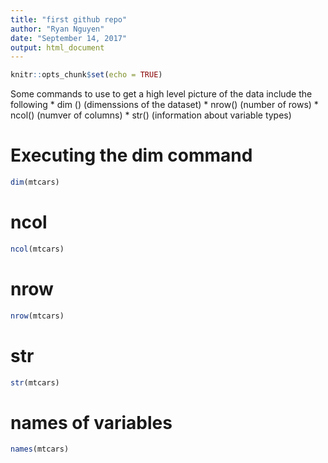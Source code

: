 ```yaml
---
title: "first github repo"
author: "Ryan Nguyen"
date: "September 14, 2017"
output: html_document
---
```


```r
knitr::opts_chunk$set(echo = TRUE)
```

Some commands to use to get a high level picture of the data include the following
* dim () (dimenssions of the dataset)
* nrow() (number of rows)
* ncol() (numver of columns)
* str() (information about variable types)

# Executing the dim command

```r
dim(mtcars)
```

# ncol

```r
ncol(mtcars)
```

# nrow

```r
nrow(mtcars)
```

# str
```r
str(mtcars)
```

# names of variables

```r
names(mtcars)
```

